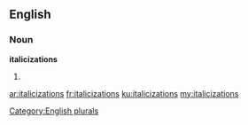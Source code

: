 ==English==

===Noun===
'''italicizations'''

# {{plural of|italicization}}

[[Category:English plurals]]

[[ar:italicizations]]
[[fr:italicizations]]
[[ku:italicizations]]
[[my:italicizations]]
